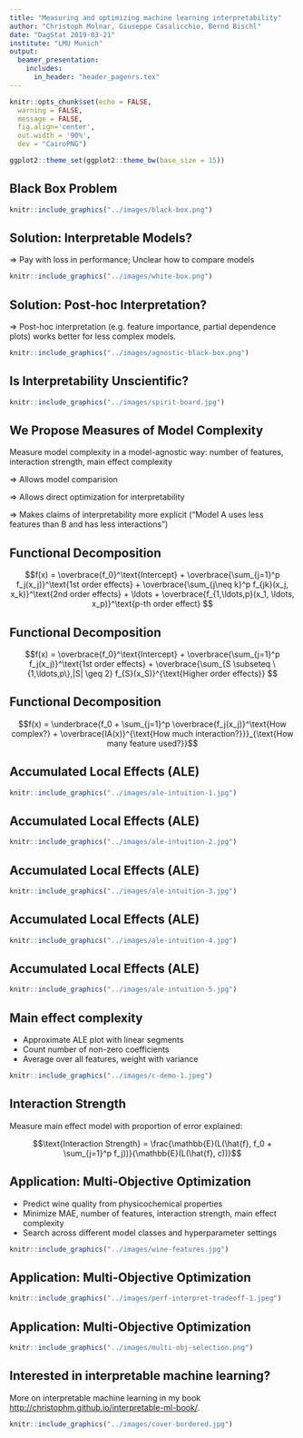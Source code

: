 ```yaml
---
title: "Measuring and optimizing machine learning interpretability"
author: "Christoph Molnar, Giuseppe Casalicchio, Bernd Bischl"
date: "DagStat 2019-03-21"
institute: "LMU Munich"
output: 
  beamer_presentation:
    includes:
      in_header: "header_pagenrs.tex"
---
```



```r
knitr::opts_chunk$set(echo = FALSE, 
  warning = FALSE,
  message = FALSE, 
  fig.align='center', 
  out.width = '90%',
  dev = "CairoPNG")

ggplot2::theme_set(ggplot2::theme_bw(base_size = 15))
```

## Black Box Problem

```r
knitr::include_graphics("../images/black-box.png")
```
## Solution: Interpretable Models?

$\Rightarrow$ Pay with loss in performance; Unclear how to compare models

```r
knitr::include_graphics("../images/white-box.png")
```
## Solution: Post-hoc Interpretation? 

$\Rightarrow$ Post-hoc interpretation (e.g. feature importance, partial dependence plots) works better for less complex models.

```r
knitr::include_graphics("../images/agnostic-black-box.png")
```

## Is Interpretability Unscientific?

```r
knitr::include_graphics("../images/spirit-board.jpg")
```

## We Propose Measures of Model Complexity

Measure model complexity in a model-agnostic way: number of features, interaction strength, main effect complexity

$\Rightarrow$ Allows model comparision

$\Rightarrow$ Allows direct optimization for interpretability

$\Rightarrow$ Makes claims of interpretability more explicit ("Model A uses less features than B and has less interactions")



## Functional Decomposition

$$f(x) = \overbrace{f_0}^\text{Intercept} + \overbrace{\sum_{j=1}^p f_j(x_j)}^\text{1st order effects} + \overbrace{\sum_{j\neq k}^p f_{jk}(x_j, x_k)}^\text{2nd order effects} + \ldots + \overbrace{f_{1,\ldots,p}(x_1, \ldots, x_p)}^\text{p-th order effect}
$$


## Functional Decomposition
$$f(x)  = \overbrace{f_0}^\text{Intercept} + \overbrace{\sum_{j=1}^p f_j(x_j)}^\text{1st order effects} + \overbrace{\sum_{S \subseteq \{1,\ldots,p\},|S| \geq 2} f_{S}(x_S)}^{\text{Higher order effects}}
$$

## Functional Decomposition 

$$f(x)  = \underbrace{f_0 + \sum_{j=1}^p \overbrace{f_j(x_j)}^\text{How complex?} + \overbrace{IA(x)}^{\text{How much interaction?}}}_{\text{How many feature used?}}$$

## Accumulated Local Effects (ALE)

```r
knitr::include_graphics("../images/ale-intuition-1.jpg")
```
## Accumulated Local Effects (ALE)

```r
knitr::include_graphics("../images/ale-intuition-2.jpg")
```

## Accumulated Local Effects (ALE)

```r
knitr::include_graphics("../images/ale-intuition-3.jpg")
```

## Accumulated Local Effects (ALE)

```r
knitr::include_graphics("../images/ale-intuition-4.jpg")
```
## Accumulated Local Effects (ALE)

```r
knitr::include_graphics("../images/ale-intuition-5.jpg")
```


## Main effect complexity

- Approximate ALE plot with linear segments
- Count number of non-zero coefficients
- Average over all features, weight with variance

```r
knitr::include_graphics("../images/c-demo-1.jpeg")
```
## Interaction Strength

Measure main effect model with proportion of error explained:


$$\text{Interaction Strength} =  \frac{\mathbb{E}(L(\hat{f}, f_0 + \sum_{j=1}^p f_j))}{\mathbb{E}(L(\hat{f}, c))}$$

## Application: Multi-Objective Optimization

- Predict wine quality from physicochemical properties
- Minimize MAE, number of features, interaction strength, main effect complexity
- Search across different model classes and hyperparameter settings  

```r
knitr::include_graphics("../images/wine-features.jpg")
```


## Application: Multi-Objective Optimization

```r
knitr::include_graphics("../images/perf-interpret-tradeoff-1.jpeg")
```


## Application: Multi-Objective Optimization

```r
knitr::include_graphics("../images/multi-obj-selection.png")
```


## Interested in interpretable machine learning?
More on interpretable machine learning in my book [http://christophm.github.io/interpretable-ml-book/](http://christophm.github.io/interpretable-ml-book/).

```r
knitr::include_graphics("../images/cover-bordered.jpg")
```

